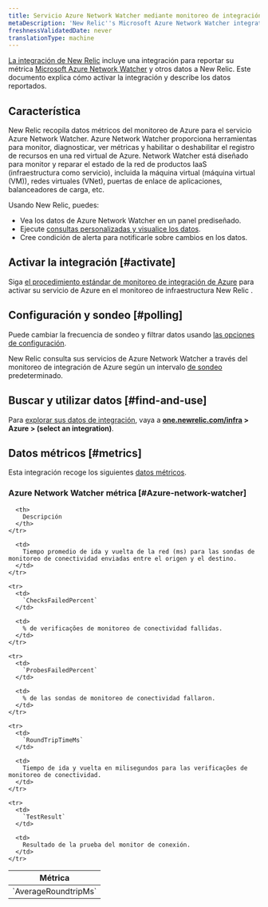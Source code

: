 ```yaml
---
title: Servicio Azure Network Watcher mediante monitoreo de integración de Azure
metaDescription: 'New Relic''s Microsoft Azure Network Watcher integration: what data it reports and how to enable it.'
freshnessValidatedDate: never
translationType: machine
---
```


[La integración de New Relic](/docs/infrastructure/integrations-getting-started/getting-started/introduction-infrastructure-integrations) incluye una integración para reportar su métrica [Microsoft Azure Network Watcher](https://azure.microsoft.com/en-us/products/network-watcher/) y otros datos a New Relic. Este documento explica cómo activar la integración y describe los datos reportados.

## Característica

New Relic recopila datos métricos del monitoreo de Azure para el servicio Azure Network Watcher. Azure Network Watcher proporciona herramientas para monitor, diagnosticar, ver métricas y habilitar o deshabilitar el registro de recursos en una red virtual de Azure. Network Watcher está diseñado para monitor y reparar el estado de la red de productos IaaS (infraestructura como servicio), incluida la máquina virtual (máquina virtual (VM)), redes virtuales (VNet), puertas de enlace de aplicaciones, balanceadores de carga, etc.

Usando New Relic, puedes:

* Vea los datos de Azure Network Watcher en un panel prediseñado.
* Ejecute [consultas personalizadas y visualice los datos](/docs/infrastructure/integrations-getting-started/getting-started/use-integration-data-new-relic-insights).
* Cree condición de alerta para notificarle sobre cambios en los datos.

## Activar la integración [#activate]

Siga [el procedimiento estándar de monitoreo de integración de Azure](/docs/infrastructure/microsoft-azure-integrations/azure-integrations-list/azure-monitor) para activar su servicio de Azure en el monitoreo de infraestructura New Relic .

## Configuración y sondeo [#polling]

Puede cambiar la frecuencia de sondeo y filtrar datos usando [las opciones de configuración](/docs/infrastructure/microsoft-azure-integrations/azure-integrations-list/azure-monitor/#settings).

New Relic consulta sus servicios de Azure Network Watcher a través del monitoreo de integración de Azure según un intervalo [de sondeo](/docs/infrastructure/microsoft-azure-integrations/azure-integrations-list/azure-monitor/#settings) predeterminado.

## Buscar y utilizar datos [#find-and-use]

Para [explorar sus datos de integración](/docs/infrastructure/integrations/find-use-infrastructure-integration-data), vaya a <DNT>**[one.newrelic.com/infra](https://one.newrelic.com/infra) > Azure > (select an integration)**</DNT>.

## Datos métricos [#metrics]

Esta integración recoge los siguientes [datos métricos](/docs/infrastructure/integrations-getting-started/getting-started/understand-integration-data-data-types#metric).

### Azure Network Watcher métrica [#Azure-network-watcher]

<table>
  <thead>
    <tr>
      <th style={{ width: "300px" }}>
        Métrica
      </th>

      <th>
        Descripción
      </th>
    </tr>
  </thead>

  <tbody>
    <tr>
      <td>
        `AverageRoundtripMs`
      </td>

      <td>
        Tiempo promedio de ida y vuelta de la red (ms) para las sondas de monitoreo de conectividad enviadas entre el origen y el destino.
      </td>
    </tr>

    <tr>
      <td>
        `ChecksFailedPercent`
      </td>

      <td>
        % de verificações de monitoreo de conectividad fallidas.
      </td>
    </tr>

    <tr>
      <td>
        `ProbesFailedPercent`
      </td>

      <td>
        % de las sondas de monitoreo de conectividad fallaron.
      </td>
    </tr>

    <tr>
      <td>
        `RoundTripTimeMs`
      </td>

      <td>
        Tiempo de ida y vuelta en milisegundos para las verificações de monitoreo de conectividad.
      </td>
    </tr>

    <tr>
      <td>
        `TestResult`
      </td>

      <td>
        Resultado de la prueba del monitor de conexión.
      </td>
    </tr>
  </tbody>
</table>
